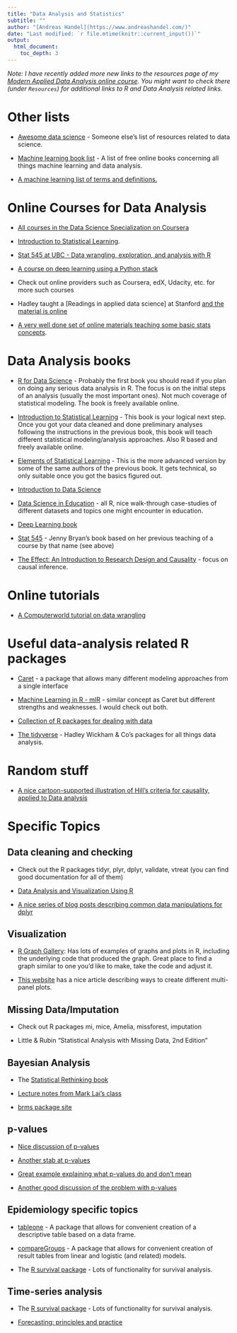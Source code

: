 ```yaml
---
title: "Data Analysis and Statistics"
subtitle: ""
author: "[Andreas Handel](https://www.andreashandel.com/)"
date: "Last modified: `r file.mtime(knitr::current_input())`"
output: 
  html_document:
    toc_depth: 3
---
```


*Note: I have recently added more new links to the resources page of my [Modern Applied Data Analysis online course](https://andreashandel.github.io/MADAcourse/). You might want to check there (under `Resources`) for additional links to R and Data Analysis related links.*


# Other lists

* [Awesome data science](https://github.com/bulutyazilim/awesome-datascience) - Someone else's list of resources related to data science.

* [Machine learning book list](https://github.com/josephmisiti/awesome-machine-learning/blob/master/books.md) - A list of free online books concerning all things machine learning and data analysis.

* [A machine learning list of terms and definitions.](https://developers.google.com/machine-learning/glossary/)


# Online Courses for Data Analysis

* [All courses in the Data Science Specialization on Coursera](https://www.coursera.org/specializations/jhu-data-science)

* [Introduction to Statistical Learning](https://lagunita.stanford.edu/courses/HumanitiesSciences/StatLearning/Winter2016/about). 

* [Stat 545 at UBC - Data wrangling, exploration, and analysis with R](https://stat545.stat.ubc.ca/)

* [A course on deep learning using a Python stack](http://course.fast.ai)

* Check out online providers such as Coursera, edX, Udacity, etc. for more such courses

* Hadley taught a [Readings in applied data science] at Stanford [and the material is online](https://github.com/hadley/stats337) 

* [A very well done set of online materials teaching some basic stats concepts](https://tinystats.github.io/teacups-giraffes-and-statistics/index.html).

# Data Analysis books

* [R for Data Science](http://r4ds.had.co.nz/) - Probably the first book you should read if you plan on doing any serious data analysis in R. The focus is on the initial steps of an analysis (usually the most important ones). Not much coverage of statistical modeling. The book is freely available online.

* [Introduction to Statistical Learning](http://www-bcf.usc.edu/~gareth/ISL/) - This book is your logical next step. Once you got your data cleaned and done preliminary analyses following the instructions in the previous book, this book will teach different statistical modeling/analysis approaches. Also R based and freely available online.

* [Elements of Statistical Learning](http://statweb.stanford.edu/~tibs/ElemStatLearn/) - This is the more advanced version by some of the same authors of the previous book. It gets technical, so only suitable once you got the basics figured out.

* [Introduction to Data Science](http://jsresearch.net/index.html)

* [Data Science in Education](https://datascienceineducation.com/) - all R, nice walk-through case-studies of different datasets and topics one might encounter in education.

* [Deep Learning book](http://www.deeplearningbook.org/)

* [Stat 545](https://stat545.com/) - Jenny Bryan's book based on her previous teaching of a course by that name (see above)

* [The Effect: An Introduction to Research Design and Causality](https://theeffectbook.net/) - focus on causal inference.

# Online tutorials

* [A Computerworld tutorial on data wrangling](http://www.computerworld.com/s/article/9243391/4_data_wrangling_tasks_in_R_for_advanced_beginners)



# Useful data-analysis related R packages

* [Caret](http://topepo.github.io/caret/index.html) - a package that allows many different modeling approaches from a single interface

* [Machine Learning in R - mlR](https://github.com/mlr-org/mlr) - similar concept as Caret but different strengths and weaknesses. I would check out both.

*  [Collection of R packages for dealing with data](http://www.computerworld.com/article/2921176/business-intelligence/great-r-packages-for-data-import-wrangling-visualization.html)

* [The tidyverse](http://tidyverse.org/) - Hadley Wickham & Co's packages for all things data analysis.


# Random stuff

* [A nice cartoon-supported illustration of Hill's criteria for causality, applied to Data analysis](http://livefreeordichotomize.com/2016/12/15/hill-for-the-data-scientist-an-xkcd-story/)


# Specific Topics

## Data cleaning and checking

* Check out the R packages tidyr, plyr, dplyr, validate, vtreat (you can find good documentation for all of them)

* [Data Analysis and Visualization Using R](http://varianceexplained.org/RData/)

* [A nice series of blog posts describing common data manipulations for dplyr](https://suzan.rbind.io/2018/01/dplyr-tutorial-1/)


## Visualization

* [R Graph Gallery](http://www.r-graph-gallery.com/): Has lots of examples of graphs and plots in R, including the underlying code that produced the graph. Great place to find a graph similar to one you'd like to make, take the code and adjust it.

* [This website](http://www.sthda.com/english/wiki/ggplot2-easy-way-to-mix-multiple-graphs-on-the-same-page) has a nice article describing ways to create different multi-panel plots.


## Missing Data/Imputation

* Check out R packages mi, mice, Amelia, missforest, imputation

* Little & Rubin "Statistical Analysis with Missing Data, 2nd Edition"


## Bayesian Analysis

* The [Statistical Rethinking book](https://xcelab.net/rm/statistical-rethinking/)

* [Lecture notes from Mark Lai's class](https://bookdown.org/marklhc/notes_bookdown/)

* [brms package site](https://github.com/paul-buerkner/brms)


## p-values

* [Nice discussion of p-values](http://fivethirtyeight.com/features/not-even-scientists-can-easily-explain-p-values/)

* [Another stab at p-values](http://fivethirtyeight.com/features/statisticians-found-one-thing-they-can-agree-on-its-time-to-stop-misusing-p-values/)

* [Great example explaining what p-values do and don't mean](http://livefreeordichotomize.com/2017/08/14/why-you-maybe-shouldnt-care-about-that-p-value/)

* [Another good discussion of the problem with p-values](https://emcrit.org/pulmcrit/p-value-cutoffs/)


## Epidemiology specific topics

* [tableone](https://cran.r-project.org/package=tableone) - A package that allows for convenient creation of a descriptive table based on a data frame.

* [compareGroups](https://cran.r-project.org/package=compareGroups) - A package that allows for convenient creation of result tables from linear and logistic (and related) models.

* The [R survival package](https://cran.r-project.org/web/packages/survival/index.html) - Lots of functionality for survival analysis.

## Time-series analysis

* The [R survival package](https://cran.r-project.org/web/packages/survival/index.html) - Lots of functionality for survival analysis.

* [Forecasting: principles and practice](https://otexts.com/fpp2/)
